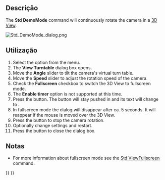<languages/>

{{Docnav
|[[Std_TextDocument|TextDocument]]
|[[Std_SceneInspector|SceneInspector]]
|[[Std_Tools_Menu|Std Tools Menu]]
|IconL=Std_TextDocument.svg
|IconR=Std_SceneInspector.svg
|IconC=Freecad.svg
}}

{{GuiCommand
|Name=Std DemoMode
|MenuLocation=Tools → View Turntable
|Workbenches=All
}}

<span id="Description"></span>
==Descrição==

The '''Std DemoMode''' command will continuously rotate the camera in a [[3D_View|3D View]].

[[Image:Std_DemoMode_dialog.png]]
{{Caption|The View Turntable dialog box}}

<span id="Usage"></span>
==Utilização==

# Select the {{MenuCommand|Tools → [[Image:Std_DemoMode.svg|16px]] View Turntable}} option from the menu.
# The '''View Turntable''' dialog box opens.
# Move the '''Angle''' slider to tilt the camera's virtual turn table.
# Move the '''Speed''' slider to adjust the rotation speed of the camera.
# Check the '''Fullscreen''' checkbox to switch the 3D View to fullscreen mode.
# The '''Enable timer''' option is not supported at this time.
# Press the {{Button|Play}} button. The button will stay pushed in and its text will change to {{Button|Stop}}.
# In fullscreen mode the dialog will disappear after ca. 5 seconds. It will reappear if the mouse is moved over the 3D View.
# Press the {{Button|Stop}} button to stop the camera rotation.
# Optionally change settings and restart.
# Press the {{Button|Close}} button to close the dialog box.

<span id="Notes"></span>
==Notas==

* For more information about fullscreen mode see the [[Std_ViewFullscreen|Std ViewFullscreen]] command.


{{Docnav
|[[Std_TextDocument|TextDocument]]
|[[Std_SceneInspector|SceneInspector]]
|[[Std_Tools_Menu|Std Tools Menu]]
|IconL=Std_TextDocument.svg
|IconR=Std_SceneInspector.svg
|IconC=Freecad.svg
}}

{{Std_Base_navi{{#translation:}}}}
{{Userdocnavi{{#translation:}}}}